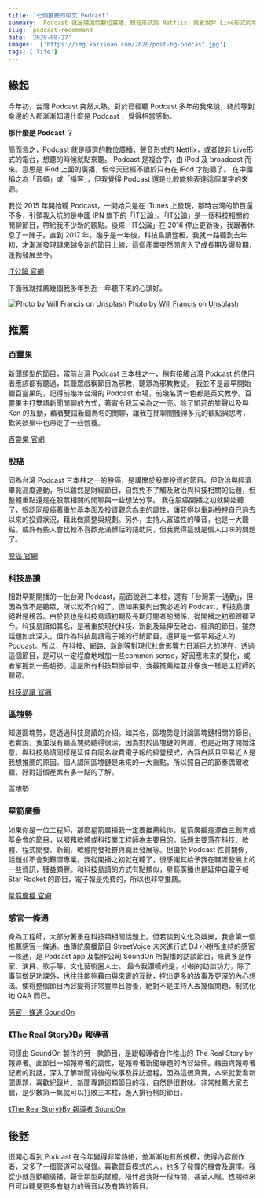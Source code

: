 ```yaml
---
title: '七個推薦的中文 Podcast'
summary:  Podcast 就是隨選的數位廣播，聲音形式的 Netflix，或者說非 Live形式的電台，想聽的時候就點來聽。
slug:  podcast-recommend
date: '2020-08-27'
images:  ['https://img.kaixsean.com/2020/post-bg-podcast.jpg']
tags: ['life']
--- 
```

## 緣起
今年初，台灣 Podcast 突然大熱。對於已經聽 Podcast 多年的我來說，終於等到身邊的人都漸漸知道什麼是 Podcast ，覺得相當感動。

**那什麼是 Podcast ？**

簡而言之，Podcast 就是隨選的數位廣播，聲音形式的 Netflix，或者說非 Live形式的電台，想聽的時候就點來聽。
Podcast 是複合字，由 iPod 及 broadcast 而來。意思是 iPod 上面的廣播，但今天已經不限於只有在 iPod 才能聽了。
在中國稱之為「音頻」或「播客」，但我覺得 Podcast 還是比較能夠表達這個單字的來源。

我從 2015 年開始聽 Podcast，一開始只是在 iTunes 上發現，那時台灣的節目還不多，引領我入坑的是中國 IPN 旗下的「IT公論」。「IT公論」是一個科技相關的閒聊節目，帶給我不少新的觀點。後來「IT公論」在 2016 停止更新後，我跟著休息了一陣子。直到 2017 年，幾乎是一年後，科技島讀登板，我就一路聽到去年初，才漸漸發現越來越多新的節目上線，這個產業突然間進入了成長期及爆發期，蓬勃發展至今。

[IT公論 官網](https://itgonglun.com/)

下面我就推薦幾個我多年到近一年聽下來的心頭好。

![Photo by Will Francis on Unsplash](https://img.kaixsean.com/2020/post-bg-podcast.jpg)
Photo by [Will Francis](https://unsplash.com/@willfrancis?utm_source=unsplash&amp;utm_medium=referral&amp;utm_content=creditCopyText) on [Unsplash](https://unsplash.com/s/photos/podcast?utm_source=unsplash&amp;utm_medium=referral&amp;utm_content=creditCopyText)

## 推薦

### 百靈果
新聞類型的節目，當前台灣 Podcast 三本柱之一，稍有接觸台灣 Podcast 的使用者應該都有聽過，其聽眾戲稱節目為邪教，聽眾為邪教教徒。
我並不是最早開始聽百靈果的，記得前幾年台灣的 Podcast 市場，前幾名清一色都是英文教學。百靈果主打雙語新聞閒聊的方式，著實令我耳朵為之一亮。除了凱莉的笑聲以及與 Ken 的互動，藉著雙語新聞為名的閒聊，讓我在閒聊間獲得多元的觀點與思考，歡笑娛樂中也帶走了一些營養。

[百靈果 官網](https://bailingguonews.wixsite.com/bailingguo)

### 股癌
同為台灣 Podcast 三本柱之一的股癌，是講關於股票投資的節目。但政治與經濟畢竟高度連動，所以雖然是財經節目，自然免不了觸及政治與科技相關的話題，但整體重點還是在股票相關的閒聊與一些想法分享。
我在股癌開播之初就開始聽了，很認同股癌著重於基本面及投資觀念為主的調性，讓我得以重新檢視自己過去以來的投資狀況，藉此做調整與規劃。另外，主持人富磁性的嗓音，也是一大聽點。或許有些人會比較不喜歡充滿髒話的語助詞，但我覺得這就是個人口味的問題了。

[股癌 官網](https://gooaye.com/)

### 科技島讀
相對早期開播的一批台灣 Podcast，前面說到三本柱，還有「台灣第一通勤」，但因為我不是聽眾，所以就不介紹了。但如果要列出我必追的 Podcast，科技島讀絕對是榜首。由於我也是科技島讀初期及長期訂閱者的關係，從開播之初即跟聽至今。科技島讀如其名，是著重於現代科技、新創及延伸至政治、經濟的節目。雖然話題如此深入，但作為科技島讀電子報的行銷節目，還算是一個平易近人的 Podcast。所以，在科技、網路、新創等對現代社會影響力日漸巨大的現在，透過這個節目，是可以一定程度地增加一些common sense，好因應未來的變化，或者掌握到一些趨勢。這是所有科技類節目中，我最推薦給並非像我一樣是工程師的聽眾。

[科技島讀 官網](https://daodu.tech/)

### 區塊勢
知道區塊勢，是透過科技島讀的介紹。如其名，區塊勢是討論區塊鏈相關的節目。老實說，我並沒有聽區塊勢聽得很深，因為對於區塊鏈的興趣，也是近期才開始注意。與科技島讀同樣是延伸自同名收費電子報的經營模式，內容白話且平易近人是我想推薦的原因。個人認同區塊鏈是未來的一大重點，所以照自己的節奏偶爾收聽，好對這個產業有多一點的了解。

[區塊勢](https://blocktrend.substack.com/)

### 星箭廣播
如果你是一位工程師，那麼星箭廣播我一定要推薦給你。星箭廣播是源自三創育成基金會的節目，以服務軟體或科技業工程師為主要目的。話題主要落在科技、軟體、程式開發、新創、軟體開發社群與職涯發展等。但由於 Podcast 性質關係，話題並不會到艱澀專業。我從開播之初就在聽了，很感謝其給予我在職涯發展上的一些資訊，獲益頗豐。和科技島讀的方式有點類似，星箭廣播也是延伸自電子報 Star Rocket 的節目，電子報是免費的，所以也非常推薦。

[星箭廣播 官網](https://podcast.starrocket.io/)

### 感官一條通
身為工程師，大部分著重在科技類相關話題上。但若談到文化及娛樂，我會第一個推薦感官一條通。由傳統廣播節目 StreetVoice 未來進行式 DJ 小樹所主持的感官一條通，是 Podcast app 及製作公司 SoundOn 所製播的訪談節目，來賓多是作家、演員、歌手等，文化藝術圈人士。
最令我讚嘆的是，小樹的訪談功力，除了事前做足功課外，也往往能夠藉由與來賓的互動，挖出更多的故事及更深的內心想法。使得整個節目內容變得非常豐厚且營養，絕對不是主持人丟幾個問題，制式化地 Q&A 而已。

[感官一條通 SoundOn](https://player.soundon.fm/p/7407e3d0-4af7-404e-8b92-d54ce9b38e67)

### 《The Real Story》By 報導者
同樣由 SoundOn 製作的另一款節目，是跟報導者合作推出的 The Real Story by 報導者。此節目一如報導者的調性，是報導者新聞專題的內容延伸。藉由與報導者記者的對話，深入了解新聞背後的故事及採訪過程。因為這很真實，本來就愛看新聞專題，喜歡紀錄片、新聞專題這類節目的我，自然是很對味。非常推薦大家去聽，是少數第一集就可以打敗三本柱，進入排行榜的節目。

[《The Real Story》By 報導者 SoundOn](https://player.soundon.fm/p/c1f1f3c9-8d28-42ad-9f1c-908018b8d9fc)

## 後話
很開心看到 Podcast 在今年變得非常熱絡，並漸漸地有所規模，使得內容創作者，又多了一個管道可以發聲。喜歡聲音模式的人，也多了發揮的機會及選擇。我從小就喜歡聽廣播，聲音類型的媒體，陪伴過我好一段時間，甚至入眠。也期待來日可以聽見更多有魅力的聲音以及有趣的節目。